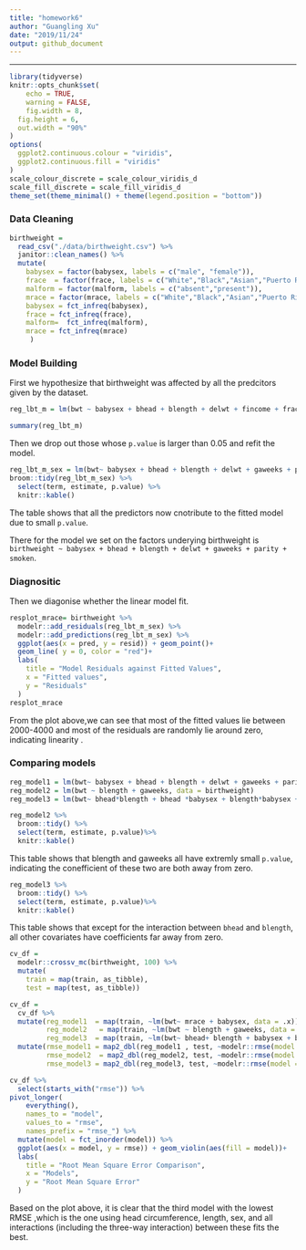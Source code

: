 ```yaml
---
title: "homework6"
author: "Guangling Xu"
date: "2019/11/24"
output: github_document
---
```

---
```r
library(tidyverse)
knitr::opts_chunk$set(
    echo = TRUE,
    warning = FALSE,
    fig.width = 8, 
  fig.height = 6,
  out.width = "90%"
)
options(
  ggplot2.continuous.colour = "viridis",
  ggplot2.continuous.fill = "viridis"
)
scale_colour_discrete = scale_colour_viridis_d
scale_fill_discrete = scale_fill_viridis_d
theme_set(theme_minimal() + theme(legend.position = "bottom"))
```

### Data Cleaning

```r
birthweight =
  read_csv("./data/birthweight.csv") %>% 
  janitor::clean_names() %>% 
  mutate(
    babysex = factor(babysex, labels = c("male", "female")),
    frace  = factor(frace, labels = c("White","Black","Asian","Puerto Rican","Other")),
    malform = factor(malform, labels = c("absent","present")),
    mrace = factor(mrace, labels = c("White","Black","Asian","Puerto Rican")),
    babysex = fct_infreq(babysex),
    frace = fct_infreq(frace),
    malform=  fct_infreq(malform),
    mrace = fct_infreq(mrace)
     )
```




### Model Building

First we hypothesize that birthweight was affected by all the predcitors given by the dataset.

```r
reg_lbt_m = lm(bwt ~ babysex + bhead + blength + delwt + fincome + frace + gaweeks + menarche + momage + mheight + mrace + parity + pnumlbw + pnumsga + ppbmi + ppwt + smoken + wtgain, data = birthweight)  

summary(reg_lbt_m)
```

Then we drop out those whose `p.value` is larger than 0.05 and refit the model.

```r
reg_lbt_m_sex = lm(bwt~ babysex + bhead + blength + delwt + gaweeks + parity + smoken, data = birthweight)
broom::tidy(reg_lbt_m_sex) %>% 
  select(term, estimate, p.value) %>% 
  knitr::kable()
```

The table shows that all the predictors now cnotribute to the fitted model due to small `p.value`.

There for the model we set on the factors underying birthweight is 
`birthweight ~ babysex + bhead + blength + delwt + gaweeks + parity + smoken`.


### Diagnositic

Then we diagonise whether the linear model fit.

```r
resplot_mrace= birthweight %>% 
  modelr::add_residuals(reg_lbt_m_sex) %>% 
  modelr::add_predictions(reg_lbt_m_sex) %>%
  ggplot(aes(x = pred, y = resid)) + geom_point()+
  geom_line( y = 0, color = "red")+
  labs(
    title = "Model Residuals against Fitted Values",
    x = "Fitted values",
    y = "Residuals"
  )
resplot_mrace

```

From the plot above,we can see that most of the fitted values lie between 2000-4000 and most of the residuals are randomly lie around zero, indicating linearity . 


### Comparing models

```r
reg_model1 = lm(bwt~ babysex + bhead + blength + delwt + gaweeks + parity + smoken, data = birthweight)
reg_model2 = lm(bwt ~ blength + gaweeks, data = birthweight)
reg_model3 = lm(bwt~ bhead*blength + bhead *babysex + blength*babysex + bhead*babysex*blength,  data = birthweight)
```


```r
reg_model2 %>%  
  broom::tidy() %>%  
  select(term, estimate, p.value)%>% 
  knitr::kable()
```

This table shows that blength and gaweeks all have extremly small `p.value`, indicating the conefficient of these two are both away from zero.

```r
reg_model3 %>%
  broom::tidy() %>%
  select(term, estimate, p.value)%>%  
  knitr::kable()
```

This table shows that except for the interaction between `bhead` and `blength`, all other covariates have coefficients far away from zero. 

```r
cv_df =
  modelr::crossv_mc(birthweight, 100) %>% 
  mutate(
    train = map(train, as_tibble),
    test = map(test, as_tibble))

cv_df = 
  cv_df %>% 
  mutate(reg_model1  = map(train, ~lm(bwt~ mrace + babysex, data = .x)),
         reg_model2   = map(train, ~lm(bwt ~ blength + gaweeks, data = .x)),
         reg_model3  = map(train, ~lm(bwt~ bhead+ blength + babysex + bhead*blength + bhead *babysex + blength*babysex + bhead*babysex*blength, data = as_tibble(.x)))) %>% 
  mutate(rmse_model1 = map2_dbl(reg_model1 , test, ~modelr::rmse(model = .x, data = .y)),
         rmse_model2  = map2_dbl(reg_model2, test, ~modelr::rmse(model = .x, data = .y)),
         rmse_model3 = map2_dbl(reg_model3, test, ~modelr::rmse(model = .x, data = .y)))

```


```r
cv_df %>% 
  select(starts_with("rmse")) %>% 
pivot_longer(
    everything(),
    names_to = "model", 
    values_to = "rmse",
    names_prefix = "rmse_") %>% 
  mutate(model = fct_inorder(model)) %>% 
  ggplot(aes(x = model, y = rmse)) + geom_violin(aes(fill = model))+
  labs(
    title = "Root Mean Square Error Comparison",
    x = "Models",
    y = "Root Mean Square Error"
  )
```
Based on the plot above, it is clear that the third model with the lowest RMSE ,which is the one using head circumference, length, sex, and all interactions (including the three-way interaction) between these fits the best. 